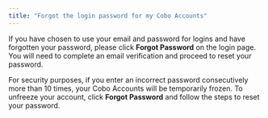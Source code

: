 ```yaml
---
title: "Forgot the login password for my Cobo Accounts"
---
```


If you have chosen to use your email and password for logins and have forgotten your password, please click **Forgot Password** on the login page. You will need to complete an email verification and proceed to reset your password.

For security purposes, if you enter an incorrect password consecutively more than 10 times, your Cobo Accounts will be temporarily frozen. To unfreeze your account, click **Forgot Password** and follow the steps to reset your password.


